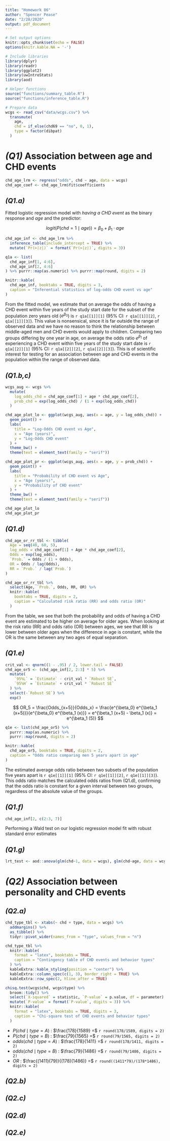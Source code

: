 ```yaml
---
title: "Homework 06"
author: "Spencer Pease"
date: "2/28/2020"
output: pdf_document
---
```


```r

# Set output options
knitr::opts_chunk$set(echo = FALSE)
options(knitr.kable.NA = '-')

# Include libraries
library(dplyr)
library(readr)
library(ggplot2)
library(uwIntroStats)
library(aod)

# Helper functions
source("functions/summary_table.R")
source("functions/inference_table.R")

# Prepare data
wcgs <- read_csv("data/wcgs.csv") %>%
  transmute(
    age,
    chd = if_else(chd69 == "no", 0, 1),
    type = factor(dibpat)
  )

```

# _(Q1)_ Association between age and CHD events

```r
chd_age_lrm <- regress("odds", chd ~ age, data = wcgs)
chd_age_coef <- chd_age_lrm$fit$coefficients
```


## _(Q1.a)_

Fitted logistic regression model with _having a CHD event_ as the binary
response and _age_ and the predictor:

$$
logit(P(chd = 1 \mid age)) = \beta_0 + \beta_1 \cdot age
$$

```r
chd_age_inf <- chd_age_lrm %>%
  inference_table(include_intercept = TRUE) %>%
  mutate(`Pr(>|z|)` = format(`Pr(>|z|)`, digits = 3))

q1a <- list(
  chd_age_inf[1, 4:6],
  chd_age_inf[2, 4:6]
) %>% purrr::map(as.numeric) %>% purrr::map(round, digits = 2)

knitr::kable(
  chd_age_inf, booktabs = TRUE, digits = 3,
  caption = "Inferential statistics of log-odds CHD event vs age"
)

```

From the fitted model, we estimate that on average the odds of having a CHD
event within five years of the study start date for the subset of the population
zero years old ($e^{\beta_0}$) is `r q1a[[1]][1]`
(95% CI: `r q1a[[1]][2]`, `r q1a[[1]][3]`). This value is nonsensical, since it
is far outside the range of observed data and we have no reason to think the
relationship between middle-aged men and CHD events would apply to children.
Comparing two groups differing by one year in age, on average the odds ratio
$e^{\beta_1}$  of experiencing a CHD event within five years of the study start
date is `r q1a[[2]][1]` (95% CI: `r q1a[[2]][2]`, `r q1a[[2]][3]`). This is of
scientific interest for testing for an association between age and CHD events in
the population within the range of observed data.

## _(Q1.b,c)_

```r
wcgs_aug <- wcgs %>%
  mutate(
    log_odds_chd = chd_age_coef[1] + age * chd_age_coef[2],
    prob_chd = exp(log_odds_chd) / (1 + exp(log_odds_chd))
  )

chd_age_plot_lo <- ggplot(wcgs_aug, aes(x = age, y = log_odds_chd)) +
  geom_point() +
  labs(
    title = "Log-Odds CHD event vs Age",
    x = "Age (years)",
    y = "Log-Odds CHD event"
  ) +
  theme_bw() +
  theme(text = element_text(family = "serif"))

chd_age_plot_pr <- ggplot(wcgs_aug, aes(x = age, y = prob_chd)) +
  geom_point() +
  labs(
    title = "Probability of CHD event vs Age",
    x = "Age (years)",
    y = "Probability of CHD event"
  ) +
  theme_bw() +
  theme(text = element_text(family = "serif"))
```

```r
chd_age_plot_lo
chd_age_plot_pr
```

## _(Q1.d)_

```r
chd_age_or_rr_tbl <- tibble(
  Age = seq(40, 60, 5),
  log_odds = chd_age_coef[1] + Age * chd_age_coef[2],
  Odds = exp(log_odds),
  `Prob.` = Odds / (1 + Odds),
  OR = Odds / lag(Odds),
  RR = `Prob.` / lag(`Prob.`)
)
```

```r
chd_age_or_rr_tbl %>%
  select(Age, `Prob.`, Odds, RR, OR) %>%
  knitr::kable(
    booktabs = TRUE, digits = 2,
    caption = "Calculated risk ratio (RR) and odds ratio (OR)"
  )
```

From the table, we see that both the probability and odds of having a CHD event
are estimated to be higher on average for older ages. When looking at the
risk ratio (RR) and odds ratio (OR) between ages, we see that RR is lower
between older ages when the difference in age is constant, while the OR is the
same between any two ages of equal separation.

## _(Q1.e)_

```r
crit_val <- qnorm((1 - .95) / 2, lower.tail = FALSE)
chd_age_or5 <- (chd_age_inf[2, 2:3] * 5) %>%
  mutate(
    `95%L` = `Estimate` - crit_val * `Robust SE`,
    `95%H` = `Estimate` + crit_val * `Robust SE`
  ) %>%
  select(-`Robust SE`) %>%
  exp()
```


$$
OR_5 = \frac{Odds_{x+5}}{Odds_x}
= \frac{e^{\beta_0} e^{\beta_1 (x+5)}}{e^{\beta_0} e^{\beta_1 (x)}}
= e^{\beta_1 (x+5) - \beta_1 (x)}
= e^{\beta_1 (5)}
$$

```r
q1e <- list(chd_age_or5) %>%
  purrr::map(as.numeric) %>%
  purrr::map(round, digits = 2)

knitr::kable(
  chd_age_or5, booktabs = TRUE, digits = 2,
  caption = "Odds ratio comparing men 5 years apart in age"
)
```

The estimated average odds ratio between two subsets of the population five
years apart is `r q1e[[1]][1]` (95% CI: `r q1e[[1]][2]`, `r q1e[[1]][3]`). This
odds ratio matches the calculated odds ratios from (Q1.d), confirming that the
odds ratio is constant for a given interval between two groups, regardless of
the absolute value of the groups.

## _(Q1.f)_

```r
chd_age_inf[2, c(2:3, 7)]
```


Performing a Wald test on our logistic regression model fit with robust standard
error estimates


## _(Q1.g)_

```r
lrt_test <- aod::anova(glm(chd~1, data = wcgs), glm(chd~age, data = wcgs), test = "LRT")
```


# _(Q2)_ Association between personality and CHD events

## _(Q2.a)_

```r
chd_type_tbl <- xtabs(~ chd + type, data = wcgs) %>%
  addmargins() %>%
  as_tibble() %>%
  tidyr::pivot_wider(names_from = "type", values_from = "n")

chd_type_tbl %>%
  knitr::kable(
    format = "latex", booktabs = TRUE,
    caption = "Contingency table of CHD events and behavior types"
  ) %>%
  kableExtra::kable_styling(position = "center") %>%
  kableExtra::column_spec(c(1, 3), border_right = TRUE) %>%
  kableExtra::row_spec(2, hline_after = TRUE)
```


```r
chisq.test(wcgs$chd, wcgs$type) %>%
  broom::tidy() %>%
  select(`X-squared` = statistic, `P-value` = p.value, df = parameter) %>%
  mutate(`P-value` = format(`P-value`, digits = 3)) %>%
  knitr::kable(
    format = "latex", booktabs = TRUE, digits = 3,
    caption = "Chi-square test of CHD events and behavior types"
  )
```


 - $P(chd \mid type=A)$ : $\frac{178}{1589} =$ `r round(178/1589, digits = 2)`
 - $P(chd \mid type=B)$ : $\frac{79}{1565} =$ `r round(79/1565, digits = 2)`
 - $odds(chd \mid type=A)$ : $\frac{178}{1411} =$ `r round(178/1411, digits = 2)`
 - $odds(chd \mid type=B)$ : $\frac{79}{1486} =$ `r round(79/1486, digits = 2)`
 - $OR$ : $\frac{(1411)(79)}{(178)(1486)} =$ `r round((1411*79)/(178*1486), digits = 2)`


## _(Q2.b)_
## _(Q2.c)_
## _(Q2.d)_
## _(Q2.e)_
